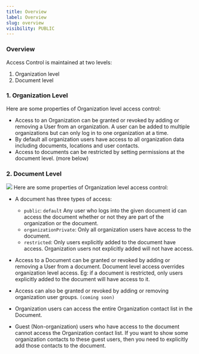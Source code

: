 ```yaml
---
title: Overview
label: Overview
slug: overview
visibility: PUBLIC
---
```


### Overview

Access Control is maintained at two levels:
1. Organization level
2. Document level

### 1. Organization Level
Here are some properties of Organization level access control:
- Access to an Organization can be granted or revoked by adding or removing a User from an organization. A user can be added to multiple organizations but can only log in to one organization at a time.
- By default all organization users have access to all organization data including documents, locations and user contacts.
- Access to documents can be restricted by setting permissions at the document level. (more below)


### 2. Document Level
![](/images/key-concepts/document-access.png)
Here are some properties of Organization level access control:
- A document has three types of access:
  - `public`: `default` Any user who logs into the given document id can access the document whether or not they are part of the organization or the document.
  - `organizationPrivate`: Only all organization users have access to the document. 
  - `restricted`: Only users explicitly added to the document have access. Organization users not explicitly added will not have access.

- Access to a Document can be granted or revoked by adding or removing a User from a document. Document level access overrides organization level access. Eg: if a document is restricted, only users explicitly added to the document will have access to it.
- Access can also be granted or revoked by adding or removing organization user groups. `(coming soon)`
- Organization users can access the entire Organization contact list in the Document.
- Guest (Non-organization) users who have access to the document cannot access the Organization contact list. If you want to show some organization contacts to these guest users, then you need to explicitly add those contacts to the document.